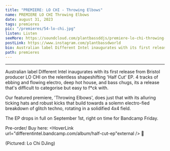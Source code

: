 ---
title: "PREMIERE: LO CHI - Throwing Elbows"
name: PREMIERE LO CHI Throwing Elbows
date: august 31, 2023
tags: premieres
pic: "/premieres/54-lo-chi.jpg"
listen: Listen
seeMore: https://soundcloud.com/plantbassddjs/premiere-lo-chi-throwing-elbows
postLink: https://www.instagram.com/plantbassdworld
bio: Australian label Different Intel inaugurates with its first release from Bristol producer LO CHI on the relentless shapeshifting 'Half Cut' EP.
path: premieres
---

<SoundCloud
  url="https://soundcloud.com/plantbassddjs/premiere-lo-chi-throwing-elbows"
  name="Throwing Elbows"
/>

<hr />

Australian label Different Intel inaugurates with its first release from Bristol producer LO CHI on the relentless shapeshifting 'Half Cut' EP. 4 tracks of ebbing and flowing electro, deep hot house, and bass chugs, its a release that's difficult to categorise but easy to f\*ck with.

Our featured premiere, 'Throwing Elbows', does just that with its alluring ticking hats and robust kicks that build towards a solemn electro-fied breakdown of glitch techno, rotating in a solidified 4x4 field.

The EP drops in full on September 1st, right on time for Bandcamp Friday.

Pre-order/ Buy here: <HoverLink url="differentintel.bandcamp.com/album/half-cut-ep"external /> 🌱

<Picture src="/premieres/54-ty-djing.jpg" alt="Lo Chi DJing" size={1200} />
<p className="smallText">(Pictured: Lo Chi DJing)</p>
